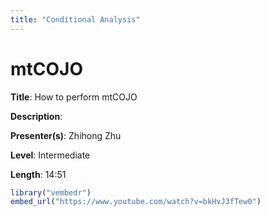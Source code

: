 ```yaml
---
title: "Conditional Analysis"
---
```


# mtCOJO

**Title**: How to perform mtCOJO

**Description**:

**Presenter(s)**: Zhihong Zhu

**Level**: Intermediate

**Length**: 14:51

```r
library("vembedr")
embed_url("https://www.youtube.com/watch?v=bkHvJ3fTew0")
```
